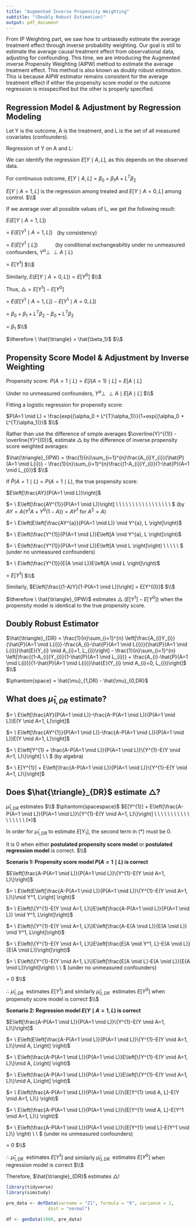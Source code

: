 ```yaml
---
title: "Augmented Inverse Propensity Weighting"
subtitle: "(Doubly Robust Estimation)"
output: pdf_document
---
```


From IP Weighting part, we saw how to unbiasedly estimate the average treatment effect through inverse probability weighting. Our goal is still to estimate the average causal treatment effect from observational data, adjusting for confounding. This time, we are introducing the Augmented inverse Propensity Weighting (AIPW) method to estimate the average treatment effect. This method is also known as doubly robust estimation. This is because AIPW estimator remains consistent for the average treatment effect if either the propensity score model or the outcome regression is misspecified but the other is properly specified.

## Regression Model & Adjustment by Regression Modeling

Let Y is the outcome, A is the treatment, and L is the set of all measured covariates (confounders). 

Regression of Y on A and L: 

We can identify the regression $E[Y \mid A, L]$, as this depends on the observed data.

For continuous outcome, $E[Y \mid A, L] = \beta_0 + \beta_1A + L^{T}\beta_2$

$E[Y \mid A = 1, L]$ is the regression among treated and $E[Y \mid A = 0, L]$ among control.
$\\$

If we average over all possible values of L, we get the following result:

$E(E[Y \mid A = 1, L])$ 

$= \ E(E[Y^{1} \mid A = 1, L]) \ \ $ (by consistency)

$= \ E(E[Y^{1} \mid L]) \ \ \ \ \ \ \ \ \ \ \ $ (by conditional exchangeabiltiy under no unmeasured confounders, $Y^{a} \perp\!\!\!\perp A \mid L$)

$= \ E[Y^{1}]$
$\\$

Similarly, $E(E[Y \mid A = 0, L]) = E[Y^{0}]$
$\\$

Thus, $\triangle = E[Y^{1}]-E[Y^{0}]$ 

$= \ E(E[Y^{1} \mid A = 1, L])- E[Y^{1} \mid A = 0, L])$

$= \ \beta_0 + \beta_1 + L^{T}\beta_2 - \beta_0 + L^{T}\beta_2$

$= \ \beta_1$
$\\$

$\therefore \ \hat{\triangle} = \hat{\beta_1}$
$\\$

\newpage

## Propensity Score Model & Adjustment by Inverse Weighting

Propensity score:
$P(A=1 \mid L) = E[I(A=1) \mid L] = E[A \mid L]$

Under no unmeasured confounders, $Y^{a} \perp\!\!\!\perp A \mid E[A \mid L]$
$\\$

Fitting a logistic regression for propensity score:

$P(A=1 \mid L) = \frac{exp{(\alpha_0 + L^{T}\alpha_1)}}{1+exp{(\alpha_0 + L^{T}\alpha_1)}}$
$\\$

Rather than use the difference of simple averages $\overline{Y}^{(1)} - \overline{Y}^{(0)}$,
estimate $\triangle$ by the difference of inverse propensity score weighted averages:

$\hat{\triangle}_{IPW} = \frac{1}{n}\sum_{i=1}^{n}\frac{A_{i}Y_{i}}{\hat{P}(A=1 \mid L{i})} - \frac{1}{n}\sum_{i=1}^{n}\frac{(1-A_{i})Y_{i}}{1-\hat{P}(A=1 \mid L_{i})}$
$\\$

If ${\hat{P}(A=1 \mid L)} = P(A=1 \mid L)$, the true propensity score:

$E\left[\frac{AY}{P(A=1 \mid L)}\right]$

$= \ E\left[\frac{AY^{1}}{P(A=1 \mid L)}\right] \ \ \ \ \ \ \ \ \ \ \ \ \ \ \ \ \ $ (by $AY = A(Y^{1}A + Y^{0}(1-A)) = AY^{1}$ for $A^2 = A$)
 
$= \ E\left(E\left[\frac{AY^{a}}{P(A=1 \mid L)} \mid Y^{a}, L \right]\right)$

$= \ E\left(\frac{Y^{1}}{P(A=1 \mid L)}E\left[A \mid Y^{a}, L \right]\right)$

$= \ E\left(\frac{Y^{1}}{P(A=1 \mid L)}E\left[A \mid L \right]\right) \ \ \ \ \ $ (under no unmeasured confounders)

$= \ E\left(\frac{Y^{1}}{E(A \mid L)}E\left[A \mid L \right]\right)$

$= \ E[Y^{1}]$
$\\$

Similarly, $E\left[\frac{(1-A)Y}{1-P(A=1 \mid L)}\right] = E[Y^{0}]$
$\\$

$\therefore \ \hat{\triangle}_{IPW}$ estimates $\triangle$ $(E[Y^1]-E[Y^0])$ when the propensity model is identical to the true propensity score.

## Doubly Robust Estimator

$\hat{\triangle}_{DR} = \frac{1}{n}\sum_{i=1}^{n} \left[\frac{A_{i}Y_{i}}{\hat{P}(A=1 \mid L{i})}-\frac{A_{i}-\hat{P}(A=1 \mid L{i})}{\hat{P}(A=1 \mid L{i})}\hat{E}(Y_{i} \mid A_{i}=1, L_{i})\right] -  \frac{1}{n}\sum_{i=1}^{n} \left[\frac{(1-A_{i})Y_{i}}{1-\hat{P}(A=1 \mid L_{i})} + \frac{A_{i}-\hat{P}(A=1 \mid L{i})}{1-\hat{P}(A=1 \mid L{i})}\hat{E}(Y_{i} \mid A_{i}=0, L_{i})\right]$
$\\$

$\phantom{space} = \hat{\mu}_{1,DR} - \hat{\mu}_{0,DR}$

## What does $\hat{\mu}_{1,DR}$ estimate?

$= \ E\left[\frac{AY}{P(A=1 \mid L)}-\frac{A-P(A=1 \mid L)}{P(A=1 \mid L)}E(Y \mid A=1, L)\right]$

$= \ E\left[\frac{AY^{1}}{P(A=1 \mid L)}-\frac{A-P(A=1 \mid L)}{P(A=1 \mid L)}E(Y \mid A=1, L)\right]$

$= \ E\left[Y^{1} + \frac{A-P(A=1 \mid L)}{P(A=1 \mid L)}\{Y^{1}-E(Y \mid A=1, L)\}\right] \ \ $ (by algebra)  

$= \ E[Y^{1}] + E\left[\frac{A-P(A=1 \mid L)}{P(A=1 \mid L)}\{Y^{1}-E(Y \mid A=1, L)\}\right]$

\newpage
## Does $\hat{\triangle}_{DR}$ estimate $\triangle$?

$\hat{\mu}_{1,DR}$ estimates $\\$ $\phantom{spacespace}$ $E[Y^{1}] + E\left[\frac{A-P(A=1 \mid L)}{P(A=1 \mid L)}\{Y^{1}-E(Y \mid A=1, L)\}\right] \ \ \ \ \ \ \ \ \ \ \ \ \ \ \ \ \ (*)$

In order for $\hat{\mu}_{1,DR}$ to estimate $E[Y_{1}]$, the second term in $(*)$ must be $0$.

It is 0 when either **postulated propensity score model** or **postulated regression model** is correct.
$\\$

**Scenario 1: Propensity score model $P(A=1 \mid L)$ is correct**

$E\left[\frac{A-P(A=1 \mid L)}{P(A=1 \mid L)}\{Y^{1}-E(Y \mid A=1, L)\}\right]$

$= \ E\left(E\left[\frac{A-P(A=1 \mid L)}{P(A=1 \mid L)}\{Y^{1}-E(Y \mid A=1, L)\}\mid Y^1, L\right] \right)$

$= \ E\left(\{Y^{1}-E(Y \mid A=1, L)\}E\left[\frac{A-P(A=1 \mid L)}{P(A=1 \mid L)} \mid Y^1, L\right]\right)$

$= \ E\left(\{Y^{1}-E(Y \mid A=1, L)\}E\left[\frac{A-E(A \mid L)}{E(A \mid L)} \mid Y^1, L\right]\right)$

$= \ E\left(\{Y^{1}-E(Y \mid A=1, L)\}E\left[\frac{E[A \mid Y^1, L]-E(A \mid L)}{E(A \mid L)}\right]\right)$

$= \ E\left(\{Y^{1}-E(Y \mid A=1, L)\}E\left[\frac{E[A \mid L]-E(A \mid L)}{E(A \mid L)}\right]\right) \ \ $ (under no unmeasured confounders)

$= \ 0$
$\\$

$\therefore \ \hat{\mu}_{1,DR} \ \ \text{estimates} \ E[Y^1]$ and similarly $\hat{\mu}_{0,DR} \ \ \text{estimates} \ E[Y^0]$ when propensity score model is correct
$\\$

**Scenario 2: Regression model $E(Y \mid A=1, L)$ is correct** 

$E\left[\frac{A-P(A=1 \mid L)}{P(A=1 \mid L)}\{Y^{1}-E(Y \mid A=1, L)\}\right]$

$= \ E\left(E\left[\frac{A-P(A=1 \mid L)}{P(A=1 \mid L)}\{Y^{1}-E(Y \mid A=1, L)\}\mid A, L\right] \right)$

$= \ E\left(\frac{A-P(A=1 \mid L)}{P(A=1 \mid L)}E\left[\{Y^{1}-E(Y \mid A=1, L)\}\mid A, L\right] \right)$

$= \ E\left(\frac{A-P(A=1 \mid L)}{P(A=1 \mid L)}E\left[\{Y^{1}-E(Y \mid A=1, L)\}\mid A, L\right] \right)$

$= \ E\left(\frac{A-P(A=1 \mid L)}{P(A=1 \mid L)}\{E[Y^{1} \mid A, L]-E(Y \mid A=1, L)\} \right)$

$= \ E\left(\frac{A-P(A=1 \mid L)}{P(A=1 \mid L)}\{E[Y^{1} \mid A, L]-E(Y^1 \mid A=1, L)\} \right)$

$= \ E\left(\frac{A-P(A=1 \mid L)}{P(A=1 \mid L)}\{E[Y^{1} \mid L]-E(Y^1 \mid L)\} \right) \ \ $ (under no unmeasured confounders)

$= \ 0$
$\\$

$\therefore \ \hat{\mu}_{1,DR} \ \ \text{estimates} \ E[Y^1]$ and similarly $\hat{\mu}_{0,DR} \ \ \text{estimates} \ E[Y^0]$ when regression model is correct
$\\$

Therefore, $\hat{\triangle}_{DR}$ estimates $\triangle$!

\newpage

```r
library(tidyverse)
library(simstudy)
```


```r
pre_data <- defData(varname = "Z1", formula = "0", variance = 1, 
                dist = "normal")

df <- genData(1000, pre_data)
```




